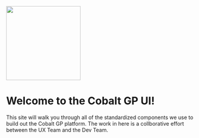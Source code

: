 

<Meta title='Documentation/Welcome' />

<Flex justifyContent='center' mb={4}>
    <img src={cobaltLogo} width='200px' />
</Flex>

# Welcome to the Cobalt GP UI!

This site will walk you through all of the standardized components we use to build out the
Cobalt GP platform. The work in here is a collborative effort between the UX Team and the
Dev Team.
